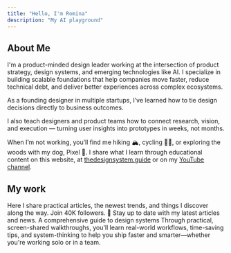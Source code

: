 ```yaml
---
title: "Hello, I'm Romina"
description: "My AI playground"
---
```


## About Me

I'm a product-minded design leader working at the intersection of product strategy, design systems, and emerging technologies like AI. I specialize in building scalable foundations that help companies move faster, reduce technical debt, and deliver better experiences across complex ecosystems.

As a founding designer in multiple startups, I’ve learned how to tie design decisions directly to business outcomes.

I also teach designers and product teams how to connect research, vision, and execution — turning user insights into prototypes in weeks, not months.

When I’m not working, you’ll find me hiking 🏔️, cycling 🚴‍♀️, or exploring the woods with my dog, Pixel 🦮. I share what I learn through educational content on this website, at [thedesignsystem.guide](https://thedesignsystem.guide) or on my [YouTube channel](https://www.youtube.com/@designsystemguide).

## My work

<CardGroup cols={2}>
  <Card title="My LinkedIn" icon="linkedin" href="https://www.linkedin.com/in/rominakavcic/">
    Here I share practical articles, the newest trends, and things I discover along the way. Join 40K followers. 🙌
  </Card>
  <Card title="Newsletter" icon="envelope-open" href="https://learn.thedesignsystem.guide/">
    Stay up to date with my latest articles and news.
  </Card>
  <Card title="The Design System Guide" icon="book-open" href="https://thedesignsystem.guide/">
    A comprehensive guide to design systems
  </Card>
  <Card title="Youtube Channel" icon="youtube" href="https://www.youtube.com/@designsystemguide">
    Through practical, screen-shared walkthroughs, you'll learn real-world workflows, time-saving tips, and system-thinking to help you ship faster and smarter—whether you're working solo or in a team.
  </Card>
</CardGroup>